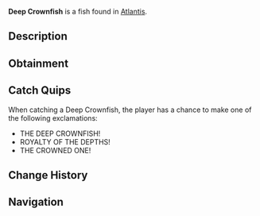 {{FishInfobox
|image          = Deep Crownfish.png
|rarity         = Legendary
|sea            = First Sea
|location       = [[Atlantis]]
|sublocation    = 
|sources        = Fishing Rod
|radar_location = 
|xp             = 1000
|weather        = Clear
|time           = Day
|season         = 
|bait           = 
|base_weight    = 100
|base_value     = 2000
|weight_range   = 50
|base_chance    = 0.5
|base_resil     = 20
}}
'''Deep Crownfish''' is a {{Rarity|Legendary}} fish found in [[Atlantis]].

== Description ==
{{Description|This regal fish bears markings resembling an ancient crown and is believed to be descended from royal aquariums. Its presence is said to calm the waters around it.|Bestiary Entry}}

== Obtainment ==
{{Description|Sunken's Depth Pool|Bestiary Hint}}
{{Fish Availability|
Atlantis/Sunken Depths
|top_rods      = 
Leviathan's Fang Rod\41599.34\193458.68;
Free Spirit Rod\37340.88\190320.13;
Trident Rod\34594.19\176823.62;
Great Rod of Oscar\33665.03\106406.41;
Ethereal Prism Rod\31695.49\110359.32;
Resourceful Rod\24459.29\90782.65;
Destiny Rod\25534.89\96117.87;
Azure Of Lagoon\29753.81\128222.91;
No-Life Rod\30272.12\126877.08;
Firefly Rod\26133.74\125832.03;
Adventurer's Rod\22373.02\108686.04;
Long Rod\17862.51\86626.54;
Astralhook Rod\31694.64\110537.27;
Seraphic Rod\30338.53\112159.18;
Challenger's Rod\28532.83\109487.03;
Rod Of The Forgotten Fang\28285.47\110308.33;
Blazebringer Rod\26054.2\108084.65;
Rod Of The Depths\25254.8\98541.87;
Rod Of The Exalted One\25092.17\99633.06;
Zeus Rod\24525.43\101895.8;
Verdant Shear Rod\24094.16\102953.73;
Depthseeker Rod\22094.68\96141.58;
Avalanche Rod\19853.13\86546.21;
Volcanic Rod\19109.63\80526.64;
Steady Rod\6270\30307.52
|recommended   = Trident Rod
}}

== Catch Quips ==
When catching a Deep Crownfish, the player has a chance to make one of the following exclamations:
* THE DEEP CROWNFISH!
* ROYALTY OF THE DEPTHS!
* THE CROWNED ONE!

== Change History ==
{{Change History|{{subst:Current Version}}}}

== Navigation ==
{{Fish Navbox|Atlantis}}